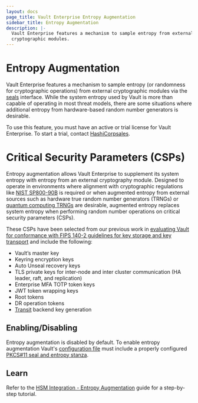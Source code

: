```yaml
---
layout: docs
page_title: Vault Enterprise Entropy Augmentation
sidebar_title: Entropy Augmentation
description: |-
  Vault Enterprise features a mechanism to sample entropy from external
  cryptographic modules.
---
```


# Entropy Augmentation

Vault Enterprise features a mechanism to sample entropy (or randomness for
cryptographic operations) from external cryptographic modules via the [seals](/docs/configuration/seal/index.html)
interface. While the system entropy used by Vault is more than capable of
operating in most threat models, there are some situations where additional
entropy from hardware-based random number generators is desirable.

To use this feature, you must have an active or trial license for Vault
Enterprise. To start a trial, contact [HashiCorpsales](mailto:sales@hashicorp.com).

# Critical Security Parameters (CSPs)

Entropy augmentation allows Vault Enterprise to supplement its system entropy with
entropy from an external cryptography module. Designed to operate in environments
where alignment with cryptographic regulations like [NIST SP800-90B](https://csrc.nist.gov/publications/detail/sp/800-90b/final)
is required or when augmented entropy from external sources such as hardware true
random number generators (TRNGs) or [quantum computing TRNGs](https://www.hashicorp.com/blog/quantum-security-and-cryptography-in-hashicorp-vault/)
are desirable, augmented entropy replaces system entropy when performing random
number operations on critical security parameters (CSPs).

These CSPs have been selected from our previous work in [evaluating Vault for conformance with
FIPS 140-2 guidelines for key storage and key transport](https://www.datocms-assets.com/2885/1510600487-vault_compliance_letter_fips_140-2.pdf)
and include the following:

- Vault’s master key
- Keyring encryption keys
- Auto Unseal recovery keys
- TLS private keys for inter-node and inter cluster communication (HA leader, raft, and replication)
- Enterprise MFA TOTP token keys
- JWT token wrapping keys
- Root tokens
- DR operation tokens
- [Transit](/docs/secrets/transit/index.html) backend key generation

## Enabling/Disabling

Entropy augmentation is disabled by default. To enable entropy augmentation Vault's
[configuration file][configuration] must include a properly configured [PKCS#11 seal and
entropy stanza](/docs/configuration/entropy-augmentation/index.html).

[configuration]: /docs/configuration/index.html

## Learn

Refer to the [HSM Integration - Entropy Augmentation](https://learn.hashicorp.com/vault/operations/hsm-entropy) guide
for a step-by-step tutorial.

